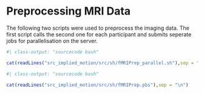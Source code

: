 # Preprocessing MRI Data

The following two scripts were used to preprocess the imaging data.
The first script calls the second one for each participant and submits seperate jobs for parallelisation on the server.

```r
#| class-output: "sourcecode bash"

cat(readLines("src_implied_motion/src/sh/fMRIPrep_parallel.sh"),sep = "\n")
```

```r
#| class-output: "sourcecode bash"

cat(readLines("src_implied_motion/src/sh/fMRIPrep.pbs"),sep = "\n")
```